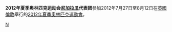 {{noteTA|G1=Sports}}
{{Infobox Country Olympics
|NOC = NCA
|games = 2012年夏季
|competitors=6
|sports= 4
|flagbearer=
}}
'''2012年夏季奥林匹克运动会[[尼加拉瓜|尼加拉瓜]]代表团'''參加2012年7月27日至8月12日在[[英國|英國]][[倫敦|倫敦]]舉行的[[2012年夏季奧林匹克運動會|2012年夏季奧林匹克運動會]]。

{{Nations at the 2012 Summer Olympics}}

[[Category:2012年夏季奧林匹克運動會代表團|N]]